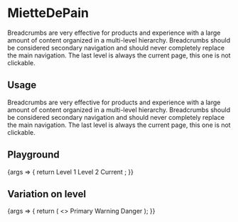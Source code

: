 
<Meta
  title="Components/MietteDePain"
  component={MietteDePain}
/>

# MietteDePain

Breadcrumbs are very effective for products and experience with a large amount of content organized in a multi-level hierarchy. Breadcrumbs should be considered secondary navigation and should never completely replace the main navigation. The last level is always the current page, this one is not clickable.

## Usage

Breadcrumbs are very effective for products and experience with a large amount of content organized in a multi-level hierarchy. Breadcrumbs should be considered secondary navigation and should never completely replace the main navigation. The last level is always the current page, this one is not clickable.

## Playground

<Canvas>
  <Story name="Standard">
    {args => {
      return <MietteDePain {...args}>
        <MietteDePain.Miette color={args.color}>Level 1</MietteDePain.Miette><MietteDePain.Separator  color={args.color} />
        <MietteDePain.Miette color={args.color}>Level 2</MietteDePain.Miette><MietteDePain.Separator  color={args.color} />
        <MietteDePain.Miette color={args.color} gradient={100}>Current</MietteDePain.Miette>
      </MietteDePain>
      ;
    }}
  </Story>
</Canvas>

<ArgsTable story="Standard" />

## Variation on level

<Canvas>
  <Story name="Level">
    {args => {
      return (
        <>
          <MietteDePain {...args} level="primary">
            Primary
          </MietteDePain>
          <MietteDePain {...args} level="warning">
            Warning
          </MietteDePain>
          <MietteDePain {...args} level="danger">
            Danger
          </MietteDePain>
        </>
      );
    }}
  </Story>
</Canvas>
